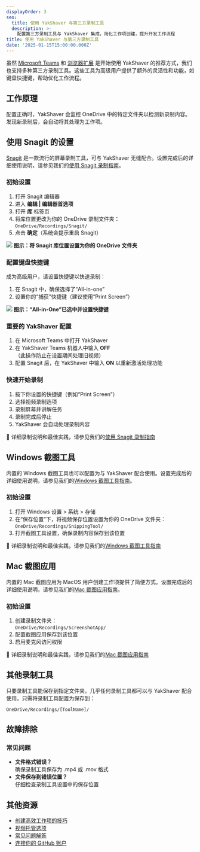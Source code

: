 ```yaml
---
displayOrder: 3
seo:
  title: 使用 YakShaver 与第三方录制工具
  description: >-
    配置第三方录制工具与 YakShaver 集成，简化工作项创建，提升开发工作流程
title: 使用 YakShaver 与第三方录制工具
date: '2025-01-15T15:00:00.000Z'
---
```


虽然 [Microsoft Teams](recording-work-item-teams) 和 [浏览器扩展](recording-work-item-browser-extension) 是开始使用 YakShaver 的推荐方式，我们也支持多种第三方录制工具。这些工具为高级用户提供了额外的灵活性和功能，如键盘快捷键，帮助优化工作流程。

## 工作原理

配置正确时，YakShaver 会监控 OneDrive 中的特定文件夹以检测新录制内容。发现新录制后，会自动将其处理为工作项。

## 使用 Snagit 的设置

[Snagit](https://www.techsmith.com/screen-capture.html) 是一款流行的屏幕录制工具，可与 YakShaver 无缝配合。设置完成后的详细使用说明，请参见我们的[使用 Snagit 录制指南](recording-work-item-snagit)。

### 初始设置

1. 打开 Snagit 编辑器
2. 进入 **编辑 | 编辑器首选项**
3. 打开 **库** 标签页
4. 将库位置更改为你的 OneDrive 录制文件夹：\
   `OneDrive/Recordings/Snagit/`
5. 点击 **确定**（系统会提示重启 Snagit）

![](/snagit-tutorial.jpg)
**图示：将 Snagit 库位置设置为你的 OneDrive 文件夹**

### 配置键盘快捷键

成为高级用户，请设置快捷键以快速录制：

1. 在 Snagit 中，确保选择了“All-in-one”
2. 设置你的“捕获”快捷键（建议使用“Print Screen”）

![](/YakShaver/All-in-One.png)
**图示：“All-in-One”已选中并设置快捷键**

### 重要的 YakShaver 配置

1. 在 Microsoft Teams 中打开 YakShaver
2. 在 YakShaver Teams 机器人中输入 **OFF**\
   （此操作防止在设置期间处理旧视频）
3. 配置 Snagit 后，在 YakShaver 中输入 **ON** 以重新激活处理功能

### 快速开始录制

1. 按下你设置的快捷键（例如“Print Screen”）
2. 选择视频录制选项
3. 录制屏幕并讲解任务
4. 录制完成后停止
5. YakShaver 会自动处理录制内容

📖 详细录制说明和最佳实践，请参见我们的[使用 Snagit 录制指南](recording-work-item-snagit)

## Windows 截图工具

内置的 Windows 截图工具也可以配置为与 YakShaver 配合使用。设置完成后的详细使用说明，请参见我们的[Windows 截图工具指南](recording-work-item-snipping-tool)。

### 初始设置

1. 打开 Windows 设置 > 系统 > 存储
2. 在“保存位置”下，将视频保存位置设置为你的 OneDrive 文件夹：\
   `OneDrive/Recordings/SnippingTool/`
3. 打开截图工具设置，确保录制内容保存到该位置

📖 详细录制说明和最佳实践，请参见我们的[Windows 截图工具指南](recording-work-item-snipping-tool)

## Mac 截图应用

内置的 Mac 截图应用为 MacOS 用户创建工作项提供了简便方式。设置完成后的详细使用说明，请参见我们的[Mac 截图应用指南](recording-work-item-screenshot-app)。

### 初始设置

1. 创建录制文件夹：\
   `OneDrive/Recordings/ScreenshotApp/`
2. 配置截图应用保存到该位置
3. 启用麦克风访问权限

📖 详细录制说明和最佳实践，请参见我们的[Mac 截图应用指南](recording-work-item-screenshot-app)

## 其他录制工具

只要录制工具能保存到指定文件夹，几乎任何录制工具都可以与 YakShaver 配合使用。只需将录制工具配置为保存到：

`OneDrive/Recordings/[ToolName]/`

## 故障排除

### 常见问题

* **文件格式错误？**\
  确保录制工具保存为 .mp4 或 .mov 格式
* **文件保存到错误位置？**\
  仔细检查录制工具设置中的保存位置

## 其他资源

* [创建高效工作项的技巧](yakshaver-tips)
* [视频托管选项](video-hosting)
* [常见问题解答](frequently-asked-questions)
* [连接你的 GitHub 账户](connect-your-github-account)